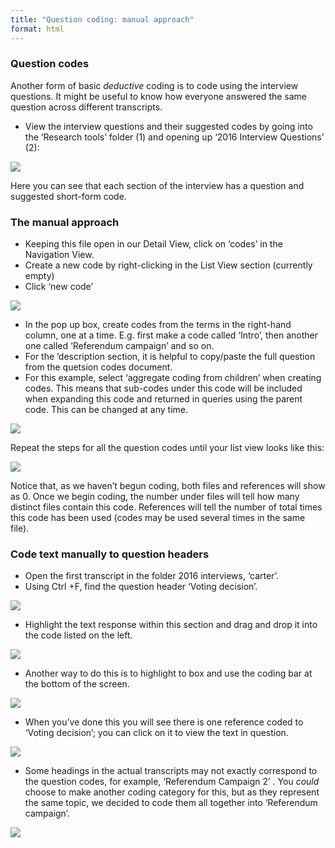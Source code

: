```yaml
---
title: "Question coding: manual approach"
format: html
---
```


### Question codes

Another  form of basic *deductive* coding is to code using the interview questions. It might be useful to know how everyone answered the same question across different transcripts. 

::: instructions

- View the interview questions and their suggested codes by going into the 'Research tools' folder (1) and opening up '2016 Interview Questions' (2):

![](images/Interview codes.png)

:::

Here you can see that each section of the interview has a question and suggested short-form code. 

### The manual approach 

::: instructions

- Keeping this file open in our Detail View, click on ‘codes’ in the Navigation View.
- Create a new code by right-clicking in the List View section (currently empty) 
- Click ‘new code’ 

![](images/New code 1.png)

:::

::: instructions

- In the pop up box, create codes from the terms in the right-hand column, one at a time. E.g. first make a code called 'Intro', then another one called 'Referendum campaign' and so on. 
- For the 'description section, it is helpful to copy/paste the full question from the quetsion codes document. 
- For this example, select ‘aggregate coding from children’ when creating codes. This means that sub-codes under this code will be included when expanding this code and returned in queries using the parent code. This can be changed at any time.

![](images/new code 2.png)

:::

::: instructions

Repeat the steps for all the question codes until your list view looks like this: 

![](images/new code final.png)

:::

Notice that, as we haven’t begun coding, both files and references will show as 0. Once we begin coding, the number under files will tell how many distinct files contain this code. References will tell the number of total times this code has been used (codes may be used several times in the same file).

### Code text manually to question headers 

::: instructions

- Open the first transcript in the folder 2016 interviews,  'carter'. 
- Using Ctrl +F, find the question header 'Voting decision'. 

![](images/voting decision 1.png)

:::

::: instructions

- Highlight the text response within this section and drag and drop it into the code listed on the left.

![](images/Voting decision 2.png)

:::

::: instructions

- Another way to do this is to highlight to box and use the coding bar at the bottom of the screen. 

![](images/voting decision 3.png)

:::

::: instructions
- When you've done this you will see there is one reference coded to 'Voting decision'; you can click on it to view the text in question. 

![](images/voting decision 4.png)

:::

::: instructions

- Some headings in the actual transcripts may not exactly correspond to the question codes, for example, 'Referendum Campaign 2' . You *could* choose to make another coding category for this, but as they represent the same topic, we decided to code them all together into ‘Referendum campaign’. 

![](images/Referendum campaign 2.png)

:::


